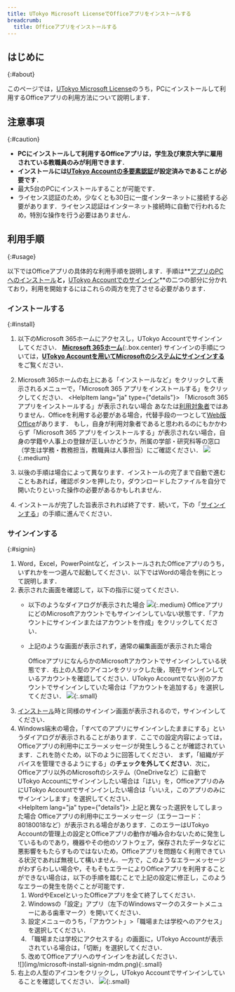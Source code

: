 ```yaml
---
title: UTokyo Microsoft LicenseでOfficeアプリをインストールする
breadcrumb:
  title: Officeアプリをインストールする
---
```



## はじめに
{:#about}

このページでは，[UTokyo Microsoft License](.)のうち，PCにインストールして利用するOfficeアプリの利用方法について説明します．

## 注意事項
{:#caution}

- **PCにインストールして利用するOfficeアプリは，学生及び東京大学に雇用されている教職員のみが利用できます**．
- **インストールには[UTokyo Accountの多要素認証](https://utelecon.adm.u-tokyo.ac.jp/utokyo_account/mfa/)が設定済みであることが必要です**．
- 最大5台のPCにインストールすることが可能です．
- ライセンス認証のため，少なくとも30日に一度インターネットに接続する必要があります．ライセンス認証はインターネット接続時に自動で行われるため，特別な操作を行う必要はありません．

## 利用手順
{:#usage}

以下ではOfficeアプリの具体的な利用手順を説明します．手順は**[アプリのPCへのインストール](#install)**と，**[UTokyo Accountでのサインイン](#signin)**の二つの部分に分かれており，利用を開始するにはこれらの両方を完了させる必要があります．

### インストールする
{:#install}

1. 以下のMicrosoft 365ホームにアクセスし，UTokyo Accountでサインインしてください．
**[Microsoft 365ホーム](https://portal.office.com/?auth=2)**{:.box.center}
サインインの手順については，[**UTokyo Accountを用いてMicrosoftのシステムにサインインする**](signin)をご覧ください．
1. Microsoft 365ホームの右上にある「インストールなど」をクリックして表示されるメニューで，「Microsoft 365 アプリをインストールする」をクリックしてください．
    <HelpItem lang="ja" type={"details"}>
    <Fragment slot="problem">「Microsoft 365 アプリをインストールする」が表示されない場合</Fragment>
    <Fragment slot="solution">あなたは[利用対象者](#caution)ではありません．Officeを利用する必要がある場合，代替手段の一つとして[Web版Office](/microsoft/#office_web)があります．
    もし，自身が利用対象者であると思われるのにもかかわらず「Microsoft 365 アプリをインストールする」が表示されない場合，自身の学籍や人事上の登録が正しいかどうか，所属の学部・研究科等の窓口（学生は学務・教務担当，教職員は人事担当）にご確認ください．</Fragment>
    </HelpItem>
    ![](img/microsoft-install-install-download.png){:.medium}

1. 以後の手順は場合によって異なります．インストールの完了まで自動で進むこともあれば，確認ボタンを押したり，ダウンロードしたファイルを自分で開いたりといった操作の必要があるかもしれません．
1. インストールが完了した旨表示されれば終了です．続いて，下の「[サインインする](#signin)」の手順に進んでください．

### サインインする
{:#signin}

1. Word，Excel，PowerPointなど，インストールされたOfficeアプリのうち，いずれかを一つ選んで起動してください．以下ではWordの場合を例にとって説明します．
1. 表示された画面を確認して，以下の指示に従ってください．
    - 以下のようなダイアログが表示された場合
      ![](img/microsoft-install-signin-new.png){:.medium}
      OfficeアプリにどのMicrosoftアカウントでもサインインしていない状態です．「アカウントにサインインまたはアカウントを作成」をクリックしてください．
    - 上記のような画面が表示されず，通常の編集画面が表示された場合
    
      OfficeアプリになんらかのMicrosoftアカウントでサインインしている状態です．右上の人型のアイコンをクリックした後，現在サインインしているアカウントを確認してください．UTokyo Accountでない別のアカウントでサインインしていた場合は「アカウントを追加する」を選択してください．
      ![](img/microsoft-install-signin-switch.png){:.small}
1. [インストール](#install)時と同様のサインイン画面が表示されるので，サインインしてください．
1. Windows端末の場合，「すべてのアプリにサインインしたままにする」というダイアログが表示されることがあります．ここでの設定内容によっては，Officeアプリの利用中にエラーメッセージが発生しうることが確認されています．これを防ぐため，以下のように回答してください．
    まず，「組織がデバイスを管理できるようにする」の**チェックを外してください**．次に，Officeアプリ以外のMicrosoftのシステム（OneDriveなど）に自動でUTokyo Accountにサインインしたい場合は「はい」を，OfficeアプリのみにUTokyo Accountでサインインしたい場合は「いいえ，このアプリのみにサインインします」を選択してください．   
    <HelpItem lang="ja" type={"details"}>
    <Fragment slot="problem">上記と異なった選択をしてしまった場合</Fragment>
    <Fragment slot="solution">Officeアプリの利用中にエラーメッセージ（エラーコード：80180018など）が表示される場合があります．このエラーはUTokyo Accountの管理上の設定とOfficeアプリの動作が嚙み合わないために発生しているものであり，機器やその他のソフトウェア，保存されたデータなどに悪影響をもたらすものではないため，Officeアプリを問題なく利用できている状況であれば無視して構いません．一方で，このようなエラーメッセージがわずらわしい場合や，そもそもエラーによりOfficeアプリを利用することができない場合は，以下の手順を踏むことで上記の設定に修正し，このようなエラーの発生を防ぐことが可能です．</Fragment>
    1. WordやExcelといったOfficeアプリを全て終了してください．
    1. Windowsの「設定」アプリ（左下のWindowsマークのスタートメニューにある歯車マーク）を開いてください．
    1. 設定メニューのうち，「アカウント」>「職場または学校へのアクセス」を選択してください．
    1. 「職場または学校にアクセスする」の画面に，UTokyo Accountが表示されている場合は，「切断」を選択してください．
    1. 改めてOfficeアプリへのサインインをお試しください．
    </HelpItem>
    ![](img/microsoft-install-signin-mdm.png){:.small}
1. 右上の人型のアイコンをクリックし，UTokyo Accountでサインインしていることを確認してください．
    ![](img/microsoft-install-signin-confirm.png){:.small}


